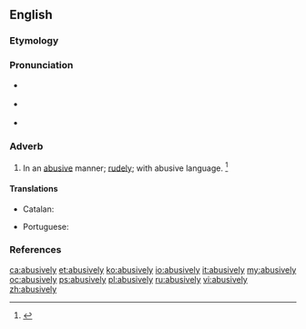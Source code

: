 ==English==

===Etymology===
{{suffix|abusive|ly|lang=en}}

===Pronunciation===
* {{a|RP}} {{IPA|/əˈbjuː.sɪv.li/|lang=en}}
* {{a|US}} {{IPA|/əˈbju.sɪv.li/|lang=en}}
* {{audio|en-us-abusively.ogg|Audio (US)|lang=en}}

===Adverb===
{{en-adv}}

# In an [[abusive]] manner; [[rudely]]; with abusive language. {{defdate|First attested in the mid 16<sup>th</sup> century.}}<ref name=SOED>{{R:SOED5|page=11}}</ref>

====Translations====
{{trans-top|in an abusive manner}}
* Catalan: {{t+|ca|abusivament}}
{{trans-mid}}
* Portuguese: {{t|pt|abusivamente}}
{{trans-bottom}}

===References===
<references/>

[[ca:abusively]]
[[et:abusively]]
[[ko:abusively]]
[[io:abusively]]
[[it:abusively]]
[[my:abusively]]
[[oc:abusively]]
[[ps:abusively]]
[[pl:abusively]]
[[ru:abusively]]
[[vi:abusively]]
[[zh:abusively]]